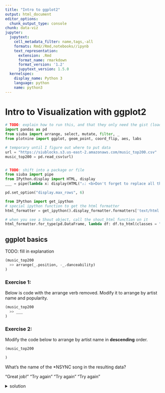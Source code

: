```yaml
---
title: "Intro to ggplot2"
output: html_document
editor_options: 
  chunk_output_type: console
chunk: data-viz
jupyter:
  jupytext:
    cell_metadata_filter: name,tags,-all
    formats: Rmd//Rmd,notebooks//ipynb
    text_representation:
      extension: .Rmd
      format_name: rmarkdown
      format_version: '1.2'
      jupytext_version: 1.5.0
  kernelspec:
    display_name: Python 3
    language: python
    name: python3
---
```


# Intro to Visualization with ggplot2


```python
# TODO: explain how to run this, and that they only need the gist (loads tools)
import pandas as pd
from siuba import arrange, select, mutate, filter, _
from plotnine import ggplot, geom_point, coord_flip, aes, labs

# temporary until I figure out where to put data
url = "https://siublocks.s3.us-east-2.amazonaws.com/music_top200.csv"
music_top200 = pd.read_csv(url)


# TODO: shift into a package or file
from siuba import pipe
from IPython.display import HTML, display
___ = pipe(lambda x: display(HTML("⚠️: <b>Don't forget to replace all the blanks!</b>")) and _)

pd.set_option("display.max_rows", 6)

from IPython import get_ipython
# special ipython function to get the html formatter
html_formatter = get_ipython().display_formatter.formatters['text/html']

# when you see a Shout object, call the shout_html function on it
html_formatter.for_type(pd.DataFrame, lambda df: df.to_html(classes = "dataframe", max_rows = pd.get_option("display.max_rows")))
```

## ggplot basics

TODO: fill in explanation

```python
(music_top200
  >> arrange(_.position, -_.danceability)
)
```

### Exercise 1: 

Below is code with the arrange verb removed. Modify it to arrange by artist name and popularity.

```python
(music_top200
  >> ___
)
```

### Exercise 2:

Modify the code below to arrange by artist name in **descending** order.

```python
(music_top200

)
```

<p>What's the name of the *NSYNC song in the resulting data?</p>

<q-multiple-choice>
  <q-opt text="This I Promise You"><span>"Great job!"</span></q-opt>
  <q-opt text="I Want You Back"><span>"Try again"</span></q-opt>
  <q-opt text="Bye Bye Bye"><span>"Try again"</span></q-opt>
  <q-opt text="It's Gonna Be Me"><span>"Try again"</span></q-opt>    
</q-multiple-choice>


<details>
    <summary>solution</summary>

```python
(music_top200
  >> arrange(-_.artist)
)
```

</details>
